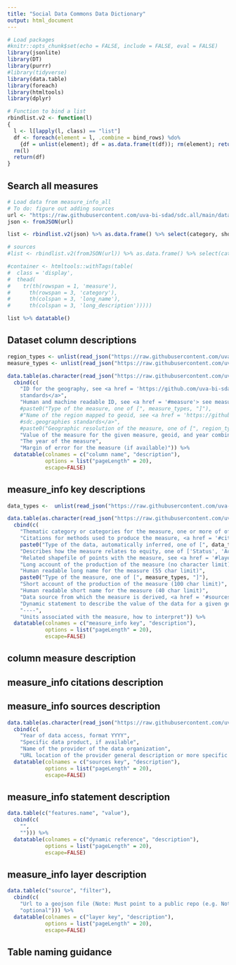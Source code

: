 ```yaml
---
title: "Social Data Commons Data Dictionary"
output: html_document
---
```


```r
# Load packages
#knitr::opts_chunk$set(echo = FALSE, include = FALSE, eval = FALSE)
library(jsonlite)
library(DT)
library(purrr)
#library(tidyverse)
library(data.table)
library(foreach)
library(htmltools)
library(dplyr)

# Function to bind a list
rbindlist.v2 <- function(l)
{
  l <- l[lapply(l, class) == "list"]
  df <- foreach(element = l, .combine = bind_rows) %do%
    {df = unlist(element); df = as.data.frame(t(df)); rm(element); return(df)}
  rm(l)
  return(df)
}
```

## Search all measures

```r
# Load data from measure_info_all
# To do: figure out adding sources
url <- "https://raw.githubusercontent.com/uva-bi-sdad/sdc.all/main/data/measure_info_all.json"
json <- fromJSON(url)

list <- rbindlist.v2(json) %>% as.data.frame() %>% select(category, short_name, long_name, short_description, long_description, statement) %>% mutate(measure = names(json[lapply(json, class) == "list"])) %>% select(measure, category, long_name, long_description)

# sources
#list <- rbindlist.v2(fromJSON(url)) %>% as.data.frame() %>% select(category, short_name, long_name, short_description, long_description, statement) %>% mutate(measure = names(fromJSON(url)))

#container <- htmltools::withTags(table(
#  class = 'display',
#  thead(
#    tr(th(rowspan = 1, 'measure'),
#      th(rowspan = 3, 'category'),
#      th(colspan = 3, 'long_name'),
#      th(colspan = 3, 'long_description')))))

list %>% datatable()

```

## Dataset column descriptions {#columns}
```r
region_types <- unlist(read_json("https://raw.githubusercontent.com/uva-bi-sdad/sdc.metadata/master/data/region_types.json")) %>% paste0(., collapse = ", ")
measure_types <- unlist(read_json("https://raw.githubusercontent.com/uva-bi-sdad/sdc.metadata/master/data/measure_types.json")) %>% paste0(., collapse = ", ")

data.table(as.character(read_json("https://raw.githubusercontent.com/uva-bi-sdad/sdc.metadata/master/data/column_structure.json"))) %>% 
  cbind(c(
    "ID for the geography, see <a href = 'https://github.com/uva-bi-sdad/sdc.geographies'> sdc.geographies
    standards</a>", 
    "Human and machine readable ID, see <a href = '#measure'> see measure format</a>",
    #paste0("Type of the measure, one of [", measure_types, "]"),
    #"Name of the region mapped to geoid, see <a href = 'https://github.com/uva-bi-sdad/sdc.geographies'>
    #sdc.geographies standards</a>",
    #paste0("Geographic resolution of the measure, one of [", region_types, "]"),
    "Value of the measure for the given measure, geoid, and year combination",
    "The year of the measure",
    "Margin of error for the measure (if available)")) %>% 
  datatable(colnames = c("column name", "description"),
            options = list("pageLength" = 20),
            escape=FALSE)
```


## measure_info key descriptions {#measure_info}
```r
data_types <-  unlist(read_json("https://raw.githubusercontent.com/uva-bi-sdad/sdc.metadata/master/data/data_types.json")) %>% paste0(., collapse = ", ")

data.table(as.character(read_json("https://raw.githubusercontent.com/uva-bi-sdad/sdc.metadata/master/data/measure_structure.json"))) %>%
  cbind(c(
    "Thematic category or categories for the measure, one or more of of ['Behavioral Health, Substance Use Disorder and Recovery', 'Business Climate', 'Broadband', 'Demographics', 'Education', 'Employment/Workforce Development', 'Health', 'Housing', 'Health Opportunity Index', 'Nutrition and Food Security', 'Transportation']", 
    "Citations for methods used to produce the measure, <a href = '#citations'> see citations format</a>",
    paste0("Type of the data, automatically inferred, one of [", data_types, "]"),
    "Describes how the measure relates to equity, one of ['Status', 'Accessibility', 'Availability', or 'Affordability']",
    "Related shapefile of points with the measure, see <a href = '#layer'> see layer format</a>",
    "Long account of the production of the measure (no character limit). Should include detail on methods, multiple data sources, the way things were combined, decisions made to create the measure.",
    "Human readable long name for the measure (55 char limit)",
    paste0("Type of the measure, one of [", measure_types, "]"),
    "Short account of the production of the measure (100 char limit)",
    "Human readable short name for the measure (40 char limit)",
    "Data source from which the measure is derived, <a href = '#sources'> see sources format</a>",
    "Dynamic statement to describe the value of the data for a given geoid and year combination, <a href = '#statement'> see statement format</a>",
    "----",
    "Units associated with the measure, how to interpret")) %>% 
  datatable(colnames = c("measure_info key", "description"), 
            options = list("pageLength" = 20),
            escape=FALSE)
```
## column measure description {#measure}

## measure_info citations description {#citations}

## measure_info sources description {#sources}
```r
data.table(as.character(read_json("https://raw.githubusercontent.com/uva-bi-sdad/sdc.metadata/master/data/source_structure.json"))) %>% 
  cbind(c(
    "Year of data access, format YYYY", 
    "Specific data product, if available",
    "Name of the provider of the data organization",
    "URL location of the provider general description or more specific data set descriptive page")) %>% 
  datatable(colnames = c("sources key", "description"), 
            options = list("pageLength" = 20),
            escape=FALSE)
```

## measure_info statement description {#statement}
```r
data.table(c("features.name", "value"),
  cbind(c(
    "", 
    ""))) %>% 
  datatable(colnames = c("dynamic reference", "description"), 
            options = list("pageLength" = 20),
            escape=FALSE)
```

## measure_info layer description {#layer}
```r
data.table(c("source", "filter"),
  cbind(c(
    "Url to a geojson file (Note: Must point to a public repo (e.g. Not _dev))", 
    "optional"))) %>% 
  datatable(colnames = c("layer key", "description"), 
            options = list("pageLength" = 20),
            escape=FALSE)
```

## Table naming guidance
